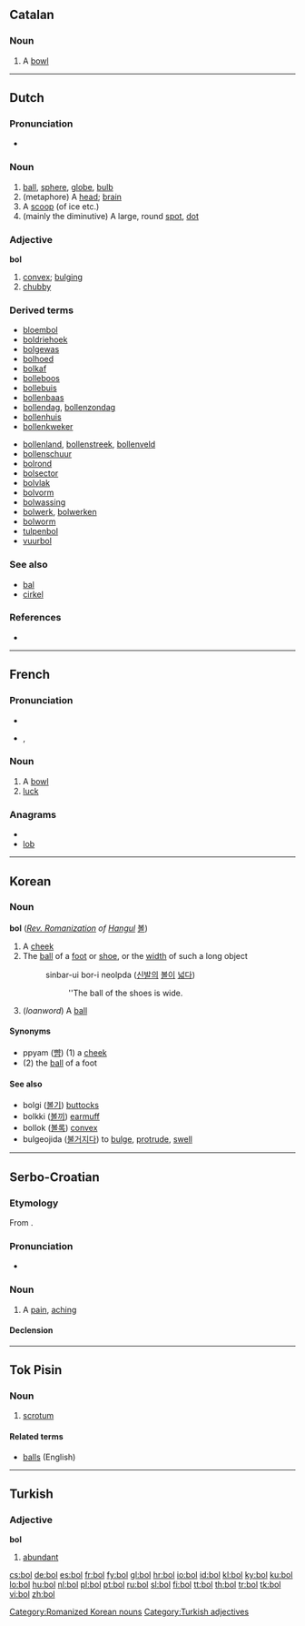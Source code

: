 {{also|-ból}}
==Catalan==

===Noun===
{{ca-noun|m}}

# A [[bowl]]

----

==Dutch==

===Pronunciation===
* {{audio|Nl-bol.ogg|audio}}

===Noun===
{{nl-noun|bollen|bolletje|g=m}}

# [[ball]], [[sphere]], [[globe]], [[bulb]]
# (metaphore) A [[head]]; [[brain]]
# A [[scoop]] (of ice etc.)
# (mainly the diminutive) A large, round [[spot]], [[dot]]

===Adjective===
'''bol'''

# [[convex]]; [[bulging]]
# [[chubby]]

===Derived terms===
{{top2}}
* [[bloembol]]
* [[boldriehoek]]
* [[bolgewas]]
* [[bolhoed]]
* [[bolkaf]]
* [[bolleboos]]
* [[bollebuis]]
* [[bollenbaas]]
* [[bollendag]], [[bollenzondag]]
* [[bollenhuis]]
* [[bollenkweker]]
{{mid2}}
* [[bollenland]], [[bollenstreek]], [[bollenveld]]
* [[bollenschuur]]
* [[bolrond]]
* [[bolsector]]
* [[bolvlak]]
* [[bolvorm]]
* [[bolwassing]]
* [[bolwerk]], [[bolwerken]]
* [[bolworm]]
* [[tulpenbol]]
* [[vuurbol]]
{{bottom}}

===See also===
* [[bal]]
* [[cirkel]]

===References===
* {{R:Koenen}}

----

==French==

===Pronunciation===
* {{audio|Fr-bol.ogg|audio}}
* {{IPA|/bɔl/|lang=fr}}, {{SAMPA|/bOl/}}

===Noun===
{{fr-noun|m}}

# A [[bowl]]
# [[luck]]

===Anagrams===
* {{alphagram|blo}}
* [[lob#French|lob]]

----

==Korean==

===Noun===
'''bol''' (''[[w:Revised Romanization|Rev. Romanization]] of [[Hangul]]'' [[볼]])

# A [[cheek]]
# The [[ball]] of a [[foot]] or [[shoe]], or the [[width]] of such a long object
#: sinbar-ui bor-i neolpda ([[신발]]의 [[볼]]이 [[넓다]])
#:: ''The ball of the shoes is wide.
# (''loanword'') A [[ball]]

====Synonyms====
* ppyam ([[뺨]]) (1) a [[cheek]]
* (2) the [[ball]] of a foot

====See also====
* bolgi ([[볼기]]) [[buttock]]s
* bolkki ([[볼끼]]) [[earmuff]]
* bollok ([[볼록]]) [[convex]]
* bulgeojida ([[불거지다]]) to [[bulge]], [[protrude]], [[swell]]

[[Category:Romanized Korean nouns]]

----

==Serbo-Croatian==

===Etymology===
From {{proto|Slavic|bolь|lang=sh}}.

===Pronunciation===
* {{IPA|/bôːl/|lang=sh}}

===Noun===
{{sh-noun|g=f|g2=m|head=bȏl|r|бол|бо̑л}}

# A [[pain]], [[aching]]

====Declension====
{{sh-decl-noun
|bȏl|boli
|boli|boli
|boli|bolima
|bol|boli
|boli|boli
|boli|bolima
|bolju / boli|bolima
}}

{{sh-decl-noun
|bȏl|bólovi
|bola|bòlōvā
|bolu|bolovima
|bol|bolovi
|bole|bolovi
|bolu|bolovima
|bolom|bolovima
}}

----

==Tok Pisin==

===Noun===
{{infl|tpi|noun}}

# {{anatomy|lang=tpi}} [[scrotum]]

====Related terms====
* [[balls]] (English)

----

==Turkish==

===Adjective===
'''bol'''

# [[abundant]]

[[Category:Turkish adjectives]]

[[cs:bol]]
[[de:bol]]
[[es:bol]]
[[fr:bol]]
[[fy:bol]]
[[gl:bol]]
[[hr:bol]]
[[io:bol]]
[[id:bol]]
[[kl:bol]]
[[ky:bol]]
[[ku:bol]]
[[lo:bol]]
[[hu:bol]]
[[nl:bol]]
[[pl:bol]]
[[pt:bol]]
[[ru:bol]]
[[sl:bol]]
[[fi:bol]]
[[tt:bol]]
[[th:bol]]
[[tr:bol]]
[[tk:bol]]
[[vi:bol]]
[[zh:bol]]